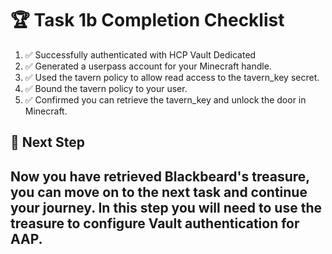 # 🏆 Task 1b Completion Checklist
1. ✅ Successfully authenticated with HCP Vault Dedicated
2. ✅ Generated a userpass account for your Minecraft handle.
3. ✅ Used the tavern policy to allow read access to the tavern_key secret.
4. ✅ Bound the tavern policy to your user.
5. ✅ Confirmed you can retrieve the tavern_key and unlock the door in Minecraft.

## 📌 Next Step
## Now you have retrieved Blackbeard's treasure, you can move on to the next task and continue your journey. In this step you will need to use the treasure to configure Vault authentication for AAP.